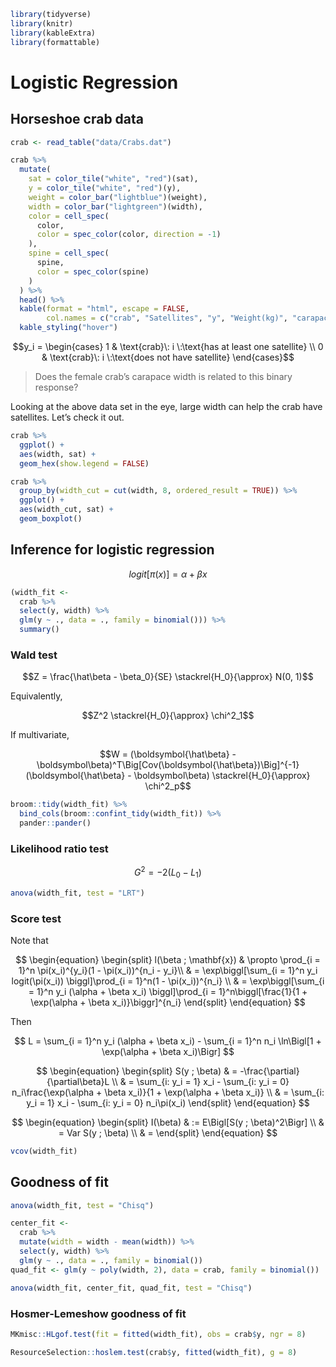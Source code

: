 ```r
library(tidyverse)
library(knitr)
library(kableExtra)
library(formattable)
```

# Logistic Regression

## Horseshoe crab data

```r
crab <- read_table("data/Crabs.dat")
```

```r
crab %>% 
  mutate(
    sat = color_tile("white", "red")(sat),
    y = color_tile("white", "red")(y),
    weight = color_bar("lightblue")(weight),
    width = color_bar("lightgreen")(width),
    color = cell_spec(
      color,
      color = spec_color(color, direction = -1)
    ),
    spine = cell_spec(
      spine,
      color = spec_color(spine)
    )
  ) %>% 
  head() %>% 
  kable(format = "html", escape = FALSE,
        col.names = c("crab", "Satellites", "y", "Weight(kg)", "carapace width(cm)", "Color", "spine condition")) %>% 
  kable_styling("hover")
```

$$y_i = \begin{cases} 1 & \text{crab}\: i \:\text{has at least one satellite} \\ 0 & \text{crab}\: i \:\text{does not have satellite} \end{cases}$$

> Does the female crab's carapace width is related to this binary response?

Looking at the above data set in the eye, large width can help the crab have satellites. Let's check it out.

```r
crab %>% 
  ggplot() +
  aes(width, sat) +
  geom_hex(show.legend = FALSE)
```

```r
crab %>% 
  group_by(width_cut = cut(width, 8, ordered_result = TRUE)) %>%
  ggplot() +
  aes(width_cut, sat) +
  geom_boxplot()
```

## Inference for logistic regression

$$logit[\pi(x)] = \alpha + \beta x$$

```r
(width_fit <-
  crab %>% 
  select(y, width) %>% 
  glm(y ~ ., data = ., family = binomial())) %>% 
  summary()
```

### Wald test

$$Z = \frac{\hat\beta - \beta_0}{SE} \stackrel{H_0}{\approx} N(0, 1)$$

Equivalently,

$$Z^2 \stackrel{H_0}{\approx} \chi^2_1$$

If multivariate,

$$W = (\boldsymbol{\hat\beta} - \boldsymbol\beta)^T\Big[Cov(\boldsymbol{\hat\beta})\Big]^{-1}(\boldsymbol{\hat\beta} - \boldsymbol\beta) \stackrel{H_0}{\approx} \chi^2_p$$

```r
broom::tidy(width_fit) %>% 
  bind_cols(broom::confint_tidy(width_fit)) %>% 
  pander::pander()
```

### Likelihood ratio test

$$G^2 = -2(L_0 - L_1)$$

```r
anova(width_fit, test = "LRT")
```

### Score test

Note that

$$
\begin{equation}
\begin{split}
l(\beta ; \mathbf{x}) & \propto \prod_{i = 1}^n \pi(x_i)^{y_i}(1 - \pi(x_i))^{n_i - y_i}\\
& = \exp\biggl[\sum_{i = 1}^n y_i logit(\pi(x_i)) \biggl]\prod_{i = 1}^n(1 - \pi(x_i))^{n_i} \\
& = \exp\biggl[\sum_{i = 1}^n y_i (\alpha + \beta x_i) \biggl]\prod_{i = 1}^n\biggl[\frac{1}{1 + \exp(\alpha + \beta x_i)}\biggr]^{n_i}
\end{split}
\end{equation}
$$

Then

$$
L = \sum_{i = 1}^n y_i (\alpha + \beta x_i) - \sum_{i = 1}^n n_i \ln\Bigl[1 + \exp(\alpha + \beta x_i)\Bigr]
$$

$$
\begin{equation}
\begin{split}
S(y ; \beta) & = -\frac{\partial}{\partial\beta}L \\
& = \sum_{i: y_i = 1} x_i - \sum_{i: y_i = 0} n_i\frac{\exp(\alpha + \beta x_i)}{1 + \exp(\alpha + \beta x_i)} \\
& = \sum_{i: y_i = 1} x_i - \sum_{i: y_i = 0} n_i\pi(x_i)
\end{split}
\end{equation}
$$

$$
\begin{equation}
\begin{split}
I(\beta) & := E\Bigl[S(y ; \beta)^2\Bigr] \\
& = Var S(y ; \beta) \\
& = 
\end{split}
\end{equation}
$$

```r
vcov(width_fit)
```


## Goodness of fit

```r
anova(width_fit, test = "Chisq")
```


```r
center_fit <-
  crab %>% 
  mutate(width = width - mean(width)) %>% 
  select(y, width) %>% 
  glm(y ~ ., data = ., family = binomial())
quad_fit <- glm(y ~ poly(width, 2), data = crab, family = binomial())
```


```r
anova(width_fit, center_fit, quad_fit, test = "Chisq")
```

### Hosmer-Lemeshow goodness of fit

```r
MKmisc::HLgof.test(fit = fitted(width_fit), obs = crab$y, ngr = 8)
```

```r
ResourceSelection::hoslem.test(crab$y, fitted(width_fit), g = 8)
```














